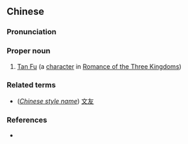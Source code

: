 ==Chinese==
{{zh-forms}}

===Pronunciation===
{{zh-pron
|m=Tán Fū
|cat=pn
}}

===Proper noun===
{{zh-proper noun}}

# [[w:Tan Fu|Tan Fu]] (a [[character]] in [[w:Romance of the Three Kingdoms|Romance of the Three Kingdoms]])

===Related terms===
* (''[[w:Chinese style name|Chinese style name]]'') [[文友]]

===References===
* {{cite-book
|last=Luo
|first=Guanzhong
|authorlink=w:Luo Guanzhong
|coauthors=
|year=
|title=[[s:Romance of the Three Kingdoms/Chapter 6#21|Romance of the Three Kingdoms/Chapter 6]]
|publisher=
|location=
}}